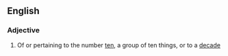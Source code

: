 ==English==

===Adjective===
{{en-adj|-}}

# Of or pertaining to the number [[ten]], a group of ten things, or to a [[decade]]